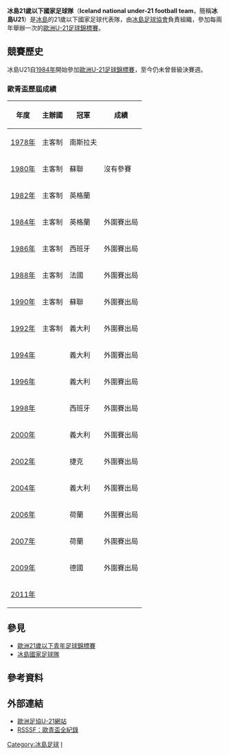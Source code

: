 {{National football team-2 
| Name               = 冰島U21<br />''Iceland U21''
| Badge              = Fed islande.svg 
| Nickname           = --
| Association        = [[冰島足球協會|冰島足球協會]]
| Coach              = {{flagicon|ISL}} Eyjólfur Sverrisson
| Home Stadium       = [[勞加德體育場|勞加德體育場]]
| Captain            = 
| Most caps          = 
| Top scorer         = 
| pattern_la1=|pattern_b1=_thinredsides|pattern_ra1=
| leftarm1=0048E0|body1=0048E0|rightarm1=0048E0|shorts1=0048E0|socks1=0048E0
| pattern_la2=|pattern_b2=_thinsidesonwhite|pattern_ra2=
| leftarm2=FFFFFF|body2=0048E0|rightarm2=FFFFFF|shorts2=FFFFFF|socks2=FFFFFF
| First game         = {{flagicon|ISL}} 冰島U21 '''1-1''' {{fbu-rt|21|NED}}<br><small>（1982年8月31日）</small>
| Largest win        = {{flagicon|ISL}} 冰島U21 '''4-0''' {{fbu-rt|21|FIN}} <br><small>（1989年9月5日，[[冰島|冰島]]）</small><br> {{fbu|21|NIR}} '''2-6''' 冰島U21 {{flagicon|ISL}} <small><ref>{{cite web |language=en |url=http://www.uefa.com/competitions/under21/fixturesresults/round=2000006/match=2000138/index.html |title=Iceland canter to victory in Coleraine |publisher=[[UEFA|''uefa.com'']] |date=2009-09-08 |accessdate=2009-09-28 |archive-date=2009-09-04 |archive-url=https://web.archive.org/web/20090904040721/http://www.uefa.com/competitions/under21/fixturesresults/round=2000006/match=2000138/index.html |dead-url=no }}</ref></small><br><small>（2009年9月8日，[[北愛爾蘭|北愛爾蘭]]，[[Coleraine|科爾雷恩]]）</small>
| Largest loss       = {{flagicon|TCH}} 捷克斯洛伐克 '''7-0''' 冰島U21 {{flagicon|ISL}} <br><small>（1990年9月25日，[[捷克斯洛伐克|捷克斯洛伐克]]）</small><br><center><small>（''只計算正式比賽紀錄''）</small></center>
| UEFAu21Champ apps  = 0
| UEFAu21Champ first = --
| UEFAu21Champ best  = --
|}}

'''冰島21歲以下國家足球隊'''（'''Iceland national under-21 football team'''，簡稱'''冰島U21'''）是[[冰島|冰島]]的21歲以下國家足球代表隊，由[[冰島足球協會|冰島足球協會]]負責組織，參加每兩年舉辦一次的[[歐洲U-21足球錦標賽|歐洲U-21足球錦標賽]]。

== 競賽歷史 ==
冰島U21自[[1984_UEFA_European_Under-21_Football_Championship|1984年]]開始參加[[歐洲U-21足球錦標賽|歐洲U-21足球錦標賽]]，至今仍未曾晉級決賽週。

=== 歐青盃歷屆成績 ===
{| class="wikitable" cellpadding=5
|-
! 年度 !! 主辦國 !! 冠軍 !! 成績
|-
|[[1978_UEFA_European_Under-21_Football_Championship|1978年]] || 主客制 || {{flagicon|YUG}} 南斯拉夫 
|rowspan=3|沒有參賽 
|-
|[[1980_UEFA_European_Under-21_Football_Championship|1980年]] || 主客制 || {{flagicon|USSR}} 蘇聯 
|- 
|[[1982_UEFA_European_Under-21_Football_Championship|1982年]] || 主客制 || {{flagicon|ENG}} 英格蘭 
|- 
|[[1984_UEFA_European_Under-21_Football_Championship|1984年]] || 主客制 || {{flagicon|ENG}} 英格蘭 || 外圍賽出局
|- 
|[[1986_UEFA_European_Under-21_Football_Championship|1986年]] || 主客制 || {{flagicon|ESP}} 西班牙 || 外圍賽出局
|-
|[[1988_UEFA_European_Under-21_Football_Championship|1988年]] || 主客制 || {{flagicon|FRA}} 法國 || 外圍賽出局
|-
|[[1990_UEFA_European_Under-21_Football_Championship|1990年]] || 主客制 || {{flagicon|USSR}} 蘇聯 || 外圍賽出局
|-
|[[1992_UEFA_European_Under-21_Football_Championship|1992年]] || 主客制 || {{flagicon|ITA}} 義大利 || 外圍賽出局
|-  
|[[1994_UEFA_European_Under-21_Football_Championship|1994年]] || {{FRA}} || {{flagicon|ITA}} 義大利 || 外圍賽出局
|- 
|[[1996_UEFA_European_Under-21_Football_Championship|1996年]] || {{ESP}} || {{flagicon|ITA}} 義大利  || 外圍賽出局
|- 
|[[1998_UEFA_European_Under-21_Football_Championship|1998年]] || {{ROM}} || {{flagicon|ESP}} 西班牙 || 外圍賽出局
|- 
|[[2000_UEFA_European_Under-21_Football_Championship|2000年]] || {{SVK}} || {{flagicon|ITA}} 義大利 || 外圍賽出局
|-
|[[2002_UEFA_European_Under-21_Football_Championship|2002年]] || {{SUI}} || {{flagicon|CZE}} 捷克 || 外圍賽出局
|- 
|[[2004_UEFA_European_Under-21_Football_Championship|2004年]] || {{GER}} || {{flagicon|ITA}} 義大利 || 外圍賽出局
|- 
|[[2006_UEFA_European_Under-21_Football_Championship|2006年]] || {{POR}} || {{flagicon|NED}} 荷蘭 || 外圍賽出局
|- 
|[[2007年歐洲U-21足球錦標賽|2007年]] || {{NED}} || {{flagicon|NED}} 荷蘭 || 外圍賽出局
|-
|[[2009年歐洲U-21足球錦標賽|2009年]] || {{SWE}} || {{flagicon|GER}} 德國 || 外圍賽出局
|- 
|[[2011年歐洲U-21足球錦標賽|2011年]] || {{DEN}} ||  ||
|}

== 參見 ==
* [[歐洲21歲以下青年足球錦標賽|歐洲21歲以下青年足球錦標賽]]
* [[冰島國家足球隊|冰島國家足球隊]]

==參考資料==
{{Reflist}}

==外部連結==
*[http://www.uefa.com/competitions/under21/teams/team=200058/index.html 歐洲足協U-21網站]{{Wayback|url=http://www.uefa.com/competitions/under21/teams/team=200058/index.html |date=20091026094332 }}
*[http://www.rsssf.com/tablese/europe-u21.html RSSSF：歐青盃全紀錄]{{Wayback|url=http://www.rsssf.com/tablese/europe-u21.html |date=20051213223313 }}

{{fb start}}
{{UEFA under-21 teams}}
{{fb end}}

[[Category:冰島足球|Category:冰島足球]]
[[Category:歐洲U21國家足球隊|I]]